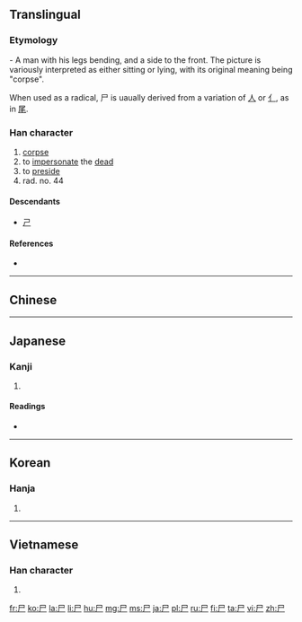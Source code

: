 {{also|戶|户|戸|屍}}
==Translingual==
{{stroke order|type=animate}}

===Etymology===
{{liushu|p}} - A man with his legs bending, and a side to the front. The picture is variously interpreted as either sitting or lying, with its original meaning being "corpse".

When used as a radical, 尸 is uaually derived from a variation of [[人]] or [[亻]], as in [[尾]].

===Han character===
{{Han char|rn=44|rad=尸|as=00|sn=3|four=7720<sub>7</sub>|canj=尸 (S)}}

# [[corpse]]
# to [[impersonate]] the [[dead]]
# to [[preside]]
# rad. no. 44

====Descendants====
*[[ㄕ]]

====References====
* {{Han ref|kx=0299.260|dkj=07630|dj=0595.070|hdz=20963.140|uh=5C38|ud=23608|bh=A472|bd=42098}}

[[Category:CJKV radicals| ]]

----

==Chinese==
{{zh-see|屍}}
----

==Japanese==

===Kanji===
{{ja-kanji|grade=9|rs=尸00}}

# {{defn|lang=ja|sort=尸00}}

====Readings====
* {{ja-readings|on=[[し]] (shi)|kun=[[しかばね]] (shikabane), [[かたしろ]] (katashiro)}}

----

==Korean==

===Hanja===
{{ko-hanja|hangeul=[[시]]|rv=si|mr=si|y=si}}

# {{defn|lang=ko|sort=尸00}}

----

==Vietnamese==

===Han character===
{{vi-hantu|[[thi]]|rs=尸00}}

# {{defn|lang=vi|sort=尸00}}

[[fr:尸]]
[[ko:尸]]
[[la:尸]]
[[li:尸]]
[[hu:尸]]
[[mg:尸]]
[[ms:尸]]
[[ja:尸]]
[[pl:尸]]
[[ru:尸]]
[[fi:尸]]
[[ta:尸]]
[[vi:尸]]
[[zh:尸]]